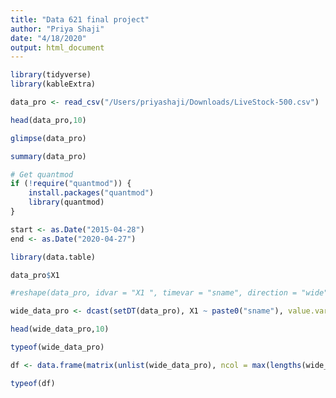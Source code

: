 ```yaml
---
title: "Data 621 final project"
author: "Priya Shaji"
date: "4/18/2020"
output: html_document
---
```


```r
library(tidyverse)
library(kableExtra)
```


```r
data_pro <- read_csv("/Users/priyashaji/Downloads/LiveStock-500.csv")
```

```r
head(data_pro,10)
```

```r
glimpse(data_pro)
```

```r
summary(data_pro)
```


```r
# Get quantmod
if (!require("quantmod")) {
    install.packages("quantmod")
    library(quantmod)
}
```

```r
start <- as.Date("2015-04-28")
end <- as.Date("2020-04-27")
```

```r
library(data.table)
```

```r
data_pro$X1
```


```r
#reshape(data_pro, idvar = "X1 ", timevar = "sname", direction = "wide")
```



```r


wide_data_pro <- dcast(setDT(data_pro), X1 ~ paste0("sname"), value.var = c("open_price", "close_price"), sep = "")

```


```r
head(wide_data_pro,10)
```

```r
typeof(wide_data_pro)
```


```r
df <- data.frame(matrix(unlist(wide_data_pro), ncol = max(lengths(wide_data_pro)), byrow = TRUE))
```

```r
typeof(df)
```

